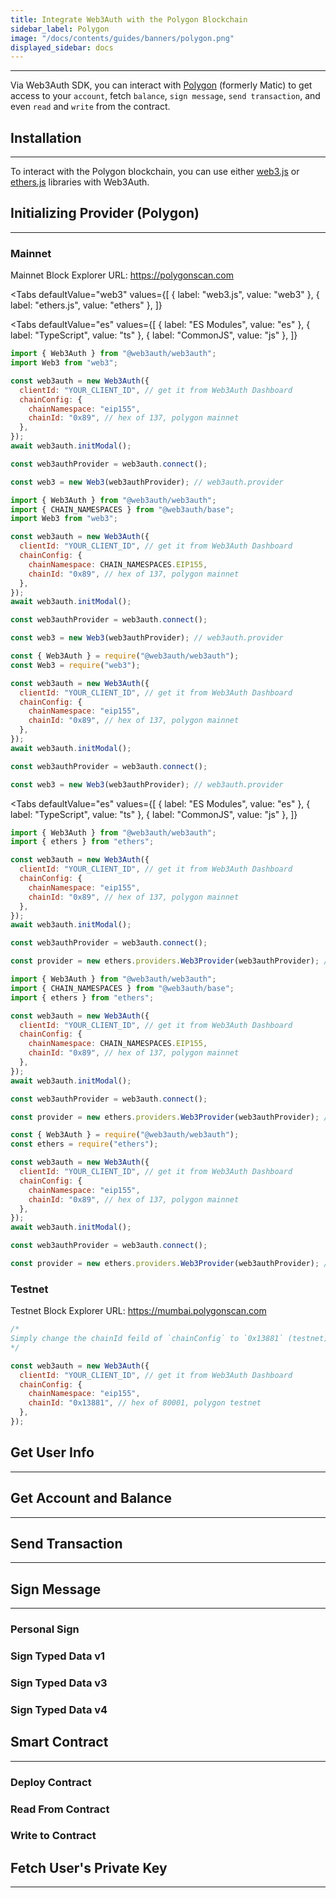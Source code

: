 ```yaml
---
title: Integrate Web3Auth with the Polygon Blockchain
sidebar_label: Polygon
image: "/docs/contents/guides/banners/polygon.png"
displayed_sidebar: docs
---
```



---

Via Web3Auth SDK, you can interact with [Polygon](https://polygon.technology/) (formerly Matic) to get access to your `account`, fetch `balance`,
`sign message`, `send transaction`, and even `read` and `write` from the contract.

## Installation

---

To interact with the Polygon blockchain, you can use either [web3.js](https://web3js.readthedocs.io/en/v1.2.8/getting-started.html) or
[ethers.js](https://docs.ethers.io/v5/getting-started/) libraries with Web3Auth.

<InstallationSnippet />

## Initializing Provider (Polygon)

---

### Mainnet

Mainnet Block Explorer URL: https://polygonscan.com

<Tabs
  defaultValue="web3"
  values={[
    { label: "web3.js", value: "web3" },
    { label: "ethers.js", value: "ethers" },
  ]}
>
<TabItem value="web3">

<Tabs
  defaultValue="es"
  values={[
    { label: "ES Modules", value: "es" },
    { label: "TypeScript", value: "ts" },
    { label: "CommonJS", value: "js" },
  ]}
>
<TabItem value="es">

```js
import { Web3Auth } from "@web3auth/web3auth";
import Web3 from "web3";

const web3auth = new Web3Auth({
  clientId: "YOUR_CLIENT_ID", // get it from Web3Auth Dashboard
  chainConfig: {
    chainNamespace: "eip155",
    chainId: "0x89", // hex of 137, polygon mainnet
  },
});
await web3auth.initModal();

const web3authProvider = web3auth.connect();

const web3 = new Web3(web3authProvider); // web3auth.provider
```

</TabItem>
<TabItem value="ts">

```js
import { Web3Auth } from "@web3auth/web3auth";
import { CHAIN_NAMESPACES } from "@web3auth/base";
import Web3 from "web3";

const web3auth = new Web3Auth({
  clientId: "YOUR_CLIENT_ID", // get it from Web3Auth Dashboard
  chainConfig: {
    chainNamespace: CHAIN_NAMESPACES.EIP155,
    chainId: "0x89", // hex of 137, polygon mainnet
  },
});
await web3auth.initModal();

const web3authProvider = web3auth.connect();

const web3 = new Web3(web3authProvider); // web3auth.provider
```

</TabItem>
<TabItem value="js">

```js
const { Web3Auth } = require("@web3auth/web3auth");
const Web3 = require("web3");

const web3auth = new Web3Auth({
  clientId: "YOUR_CLIENT_ID", // get it from Web3Auth Dashboard
  chainConfig: {
    chainNamespace: "eip155",
    chainId: "0x89", // hex of 137, polygon mainnet
  },
});
await web3auth.initModal();

const web3authProvider = web3auth.connect();

const web3 = new Web3(web3authProvider); // web3auth.provider
```

</TabItem>
</Tabs>

</TabItem>
<TabItem value="ethers">

<Tabs
  defaultValue="es"
  values={[
    { label: "ES Modules", value: "es" },
    { label: "TypeScript", value: "ts" },
    { label: "CommonJS", value: "js" },
  ]}
>
<TabItem value="es">

```js
import { Web3Auth } from "@web3auth/web3auth";
import { ethers } from "ethers";

const web3auth = new Web3Auth({
  clientId: "YOUR_CLIENT_ID", // get it from Web3Auth Dashboard
  chainConfig: {
    chainNamespace: "eip155",
    chainId: "0x89", // hex of 137, polygon mainnet
  },
});
await web3auth.initModal();

const web3authProvider = web3auth.connect();

const provider = new ethers.providers.Web3Provider(web3authProvider); // web3auth.provider
```

</TabItem>
<TabItem value="ts">

```js
import { Web3Auth } from "@web3auth/web3auth";
import { CHAIN_NAMESPACES } from "@web3auth/base";
import { ethers } from "ethers";

const web3auth = new Web3Auth({
  clientId: "YOUR_CLIENT_ID", // get it from Web3Auth Dashboard
  chainConfig: {
    chainNamespace: CHAIN_NAMESPACES.EIP155,
    chainId: "0x89", // hex of 137, polygon mainnet
  },
});
await web3auth.initModal();

const web3authProvider = web3auth.connect();

const provider = new ethers.providers.Web3Provider(web3authProvider); // web3auth.provider
```

</TabItem>
<TabItem value="js">

```js
const { Web3Auth } = require("@web3auth/web3auth");
const ethers = require("ethers");

const web3auth = new Web3Auth({
  clientId: "YOUR_CLIENT_ID", // get it from Web3Auth Dashboard
  chainConfig: {
    chainNamespace: "eip155",
    chainId: "0x89", // hex of 137, polygon mainnet
  },
});
await web3auth.initModal();

const web3authProvider = web3auth.connect();

const provider = new ethers.providers.Web3Provider(web3authProvider); // web3auth.provider
```

</TabItem>
</Tabs>

</TabItem>
</Tabs>

### Testnet

Testnet Block Explorer URL: https://mumbai.polygonscan.com

```js
/*
Simply change the chainId feild of `chainConfig` to `0x13881` (testnet)
*/

const web3auth = new Web3Auth({
  clientId: "YOUR_CLIENT_ID", // get it from Web3Auth Dashboard
  chainConfig: {
    chainNamespace: "eip155",
    chainId: "0x13881", // hex of 80001, polygon testnet
  },
});
```

## Get User Info

---

<GetUserInfoSnippet />

## Get Account and Balance

---

<GetAccountAndBalanceSnippet />

## Send Transaction

---

<SendTransactionSnippet />

## Sign Message

---

### Personal Sign

<SignPersonalMessageSnippet />

### Sign Typed Data v1

<SignTypedDataV1Snippet />

### Sign Typed Data v3

<SignTypedDataV3Snippet />

### Sign Typed Data v4

<SignTypedDataV4Snippet />

## Smart Contract

---

<SmartContractSoliditySnippet />

### Deploy Contract

<DeployContractSolidityDeploySnippet />

### Read From Contract

<DeployContractSolidityReadSnippet />

### Write to Contract

<DeployContractSolidityWriteSnippet />

## Fetch User's Private Key

---

<FetchUserPrivateKeySnippet />
